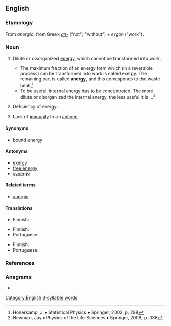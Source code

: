 ==English==

===Etymology===
From {{etyl|NL.|en}} ''anergia'', from Greek ''[[an-#Etymology_3|an-]]'' ("not"; "without") + ''ergon'' ("work").

===Noun===
{{en-noun|~|anergies}}

# {{lb|en|physics}} Dilute or disorganized [[energy]], which cannot be transformed into work.
#* The maximum fraction of an energy form which (in a reversible process) can be transformed into work is called exergy. The remaining part is called '''anergy''', and this corresponds to the waste heat.<ref>Honerkamp, J. ♦ Statistical Physics ♦ Springer, 2002, p. 298</ref>
#* To be useful, internal energy has to be concentrated. The more dilute or disorganized the internal energy, the less useful it is ...<ref>Newman, Jay ♦ Physics of the Life Sciences ♦ Springer, 2008, p. 336</ref>
# {{lb|en|pathology}} Deficiency of energy.
# {{lb|en|immunology}} Lack of [[immunity]] to an [[antigen]].

====Synonyms====
* bound energy

====Antonyms====
* [[exergy]]
* [[free energy]]
* [[synergy]]

====Related terms====
* [[anergic]]

====Translations====
{{trans-top|energy which cannot be transformed into work}}
* Finnish: {{t|fi|anergia}}
{{trans-mid}}
{{trans-bottom}}

{{trans-top|deficiency of energy}}
* Finnish: {{t|fi|anergia}}
* Portuguese: {{t|pt|anergia|f}}
{{trans-mid}}
{{trans-bottom}}

{{trans-top|lack of immunity to an antigen}}
* Finnish: {{t|fi|anergia}}
* Portuguese: {{t|pt|anergia|f}}
{{trans-mid}}
{{trans-bottom}}

===References===
<references/>

===Anagrams===
* {{anagrams|en|a=aegnry|Graney|grayen|raygne}}

[[Category:English 3-syllable words]]
